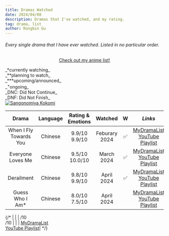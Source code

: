 ```yaml
---
title: Dramas Watched
date: 2024/04/08
description: Dramas that I've watched, and my rating.
tag: drama, list
author: Rongbin Gu
---
```


###### Every single drama that I have ever watched. Listed in no particular order.

<div align="center">

[<u>Check out my anime list!</u>](anime.mdx)

</div>


<Callout type="error" emoji="📌">
    <div className='relative'>
        <div className="dark:text-white">
            _*currently watching_<br/>_**planning to watch_<br/>_***upcoming/announced_<br/>_<sup>+</sup>ongoing_<br/>_DNC: Did Not Continue_<br/>_DNF: Did Not Finish_
        </div>
        <div>
            <a href='https://www.youtube.com/watch?v=fVf0RB3nvOU' target='_blank' rel='noopener noreferrer'>
                <img src="/images/kokomi.png" alt="Sangonomiya Kokomi" className="absolute top-0 right-0 max-w-full max-h-full -mt-1 pt-1.5" />
            </a>
        </div>
    </div>
</Callout>

| **Drama**                     | **Language** | **Rating & Emotions**| **Watched**   | **W**  | *Links*  |
|:-----------------------------:|:------------:|:------------------:  |:------------: |:------:|:--------:|
| When I Fly Towards You       	|  Chinese    |  9.9/10 <br/> 9.9/10  | Feburary 2024 |  ✅    | [<u>MyDramaList</u>](https://mydramalist.com/62295-luo-yao-knew-what-he-meant)  <br/>[<u>YouTube Playlist</u>](https://www.youtube.com/playlist?list=PLATwx1z00Hseg8NeF0lV4Xa7vFfTyyFUe)    |
| Everyone Loves Me             |   Chinese   |  9.5/10 <br/> 10.0/10 |  March 2024	  |  ✅    | [<u>MyDramaList</u>](https://mydramalist.com/744619-bie-dui-wo-dong-xin)  <br/>[<u>YouTube Playlist</u>](https://www.youtube.com/playlist?list=PLbBcESCAiV7G9CzOqDUPwZsPL3VYAd658)        |
| Derailment                   	|   Chinese   |  9.8/10 <br/> 9.9/10  |  April 2024   |  ✅    | [<u>MyDramaList</u>](https://mydramalist.com/737525-derailment)  <br/>[<u>YouTube Playlist</u>](https://youtube.com/playlist?list=PLbBcESCAiV7GGZIgjtQVM_cijXWZBFgXU&si=gXb94ykNYBvzi8RD)|
| Guess Who I Am*              	|  Chinese    |  8.0/10  <br/> 7.5/10 |  April 2024   |     	| [<u>MyDramaList</u>](https://mydramalist.com/713743-please-please-don-t-be-friend-with-me)  <br/>[<u>YouTube Playlist</u>](https://www.youtube.com/playlist?list=PLATwx1z00HsfWH_zavb-BhSpLqqgAwbBS)|

{/*
|                	|      |  /10   <br/> /10	      |    	          |       	| [<u>MyDramaList</u>]()  <br/>[<u>YouTube Playlist</u>]()|
*/}
